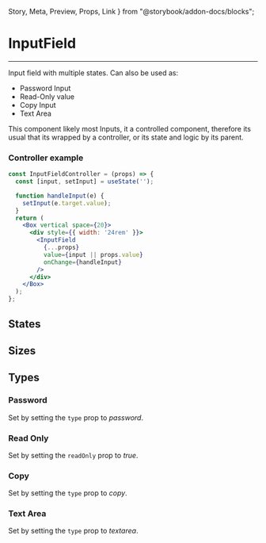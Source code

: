   Story,
  Meta,
  Preview,
  Props,
  Link
} from "@storybook/addon-docs/blocks";

<Meta title="components/Inputs/Input Field" component={InputField} />

# InputField

<hr />

Input field with multiple states. Can also be used as:
- Password Input
- Read-Only value
- Copy Input
- Text Area

<Preview>
  <Story name="Base">
    <InputFieldController />
  </Story>
</Preview>

This component likely most Inputs, it a controlled component, therefore its usual that its wrapped
by a controller, or its state and logic by its parent.

### Controller example

```jsx
const InputFieldController = (props) => {
  const [input, setInput] = useState('');

  function handleInput(e) {
    setInput(e.target.value);
  }
  return (
    <Box vertical space={20}>
      <div style={{ width: '24rem' }}>
        <InputField
          {...props}
          value={input || props.value}
          onChange={handleInput}
        />
      </div>
    </Box>
  );
};
```

## States

<Preview withSource="open">
  <Story name="States">
    <Box>
      <InputFieldController />
      <InputFieldController inputState="error" errorMessage="My custom Error Message" />
      <InputFieldController disabled />
    </Box>
  </Story>
</Preview>


## Sizes

<Preview withSource="open">
  <Story name="Sizes">
    <Box horizontal>
      <InputFieldController />
      <InputFieldController size="large" />
    </Box>
  </Story>
</Preview>

## Types
### Password

Set by setting the ```type``` prop to *password*.

<Preview withSource="open">
  <Story name="Password">
    <Box horizontal>
      <InputFieldController type="password" />
    </Box>
  </Story>
</Preview>

### Read Only

Set by setting the ```readOnly``` prop to *true*.

<Preview withSource="open">
  <Story name="Read-Only">
    <Box horizontal>
      <InputFieldController readOnly value="Some content" />
    </Box>
  </Story>
</Preview>

### Copy

Set by setting the ```type``` prop to *copy*.

<Preview withSource="open">
  <Story name="Copy">
    <Box horizontal>
      <InputFieldController type="copy" readOnly value="Copyable content" />
    </Box>
  </Story>
</Preview>

### Text Area

Set by setting the ```type``` prop to *textarea*.

<Preview withSource="open">
  <Story name="TextArea">
    <Box horizontal>
      <InputFieldController type="textarea" />
    </Box>
  </Story>
</Preview>

<Props of={InputField} />
